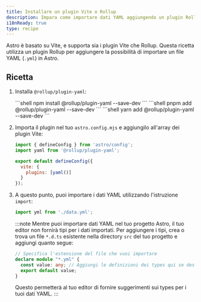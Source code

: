 ```yaml
---
title: Installare un plugin Vite o Rollup
description: Impara come importare dati YAML aggiungendo un plugin Rollup al tuo progetto.
i18nReady: true
type: recipe
---
```



Astro è basato su Vite, e supporta sia i plugin Vite che Rollup. Questa ricetta utilizza un plugin Rollup per aggiungere la possibilità di importare un file YAML (`.yml`) in Astro.

## Ricetta

1. Installa `@rollup/plugin-yaml`:

    <PackageManagerTabs>
        <Fragment slot="npm">
        ```shell
        npm install @rollup/plugin-yaml --save-dev
        ```
        </Fragment>
        <Fragment slot="pnpm">
        ```shell
        pnpm add @rollup/plugin-yaml --save-dev
        ```
        </Fragment>
        <Fragment slot="yarn">
        ```shell
        yarn add @rollup/plugin-yaml --save-dev
        ```
        </Fragment>
    </PackageManagerTabs>

2. Importa il plugin nel tuo `astro.config.mjs` e aggiungilo all'array dei plugin Vite:

    ```js title="astro.config.mjs" ins={2,5-7}
    import { defineConfig } from 'astro/config';
    import yaml from '@rollup/plugin-yaml';

    export default defineConfig({
      vite: {
        plugins: [yaml()]
      }
    });
    ```


3. A questo punto, puoi importare i dati YAML utilizzando l'istruzione `import`:

    ```js
    import yml from './data.yml';
    ```

    :::note
    Mentre puoi importare dati YAML nel tuo progetto Astro, il tuo editor non fornirà tipi per i dati importati. Per aggiungere i tipi, crea o trova un file `*.d.ts` esistente nella directory `src` del tuo progetto e aggiungi quanto segue:
    ```ts title="src/files.d.ts"
    // Specifica l'estensione del file che vuoi importare
    declare module "*.yml" {
      const value: any; // Aggiungi le definizioni dei types qui se desideri
      export default value;
    }
    ```
    Questo permetterà al tuo editor di fornire suggerimenti sui types per i tuoi dati YAML.
    :::
